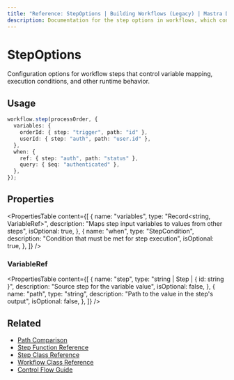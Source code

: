 ```yaml
---
title: "Reference: StepOptions | Building Workflows (Legacy) | Mastra Docs"
description: Documentation for the step options in workflows, which control variable mapping, execution conditions, and other runtime behavior.
---
```


# StepOptions

Configuration options for workflow steps that control variable mapping, execution conditions, and other runtime behavior.

## Usage

```typescript
workflow.step(processOrder, {
  variables: {
    orderId: { step: "trigger", path: "id" },
    userId: { step: "auth", path: "user.id" },
  },
  when: {
    ref: { step: "auth", path: "status" },
    query: { $eq: "authenticated" },
  },
});
```

## Properties

<PropertiesTable
  content={[
    {
      name: "variables",
      type: "Record<string, VariableRef>",
      description: "Maps step input variables to values from other steps",
      isOptional: true,
    },
    {
      name: "when",
      type: "StepCondition",
      description: "Condition that must be met for step execution",
      isOptional: true,
    },
  ]}
/>

### VariableRef

<PropertiesTable
  content={[
    {
      name: "step",
      type: "string | Step | { id: string }",
      description: "Source step for the variable value",
      isOptional: false,
    },
    {
      name: "path",
      type: "string",
      description: "Path to the value in the step's output",
      isOptional: false,
    },
  ]}
/>

## Related

- [Path Comparison](/workflows-legacy/control-flow)
- [Step Function Reference](./step-function)
- [Step Class Reference](./step-class)
- [Workflow Class Reference](./workflow)
- [Control Flow Guide](/workflows-legacy/control-flow)
